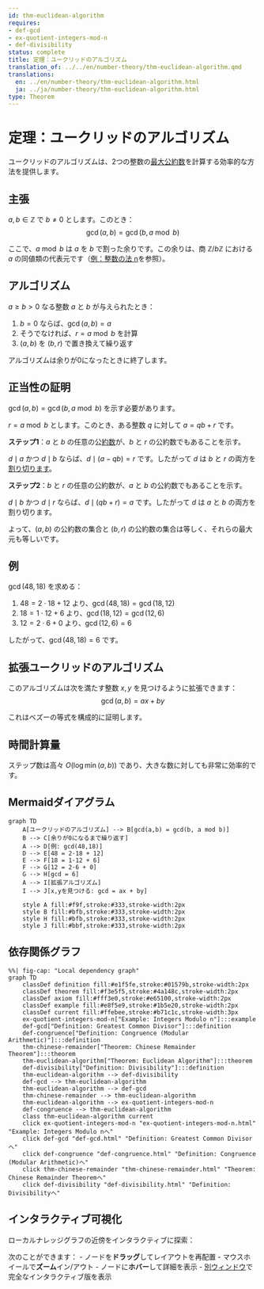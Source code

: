 ```yaml
---
id: thm-euclidean-algorithm
requires:
- def-gcd
- ex-quotient-integers-mod-n
- def-divisibility
status: complete
title: 定理：ユークリッドのアルゴリズム
translation_of: ../../en/number-theory/thm-euclidean-algorithm.qmd
translations:
  en: ../en/number-theory/thm-euclidean-algorithm.html
  ja: ../ja/number-theory/thm-euclidean-algorithm.html
type: Theorem
---
```


# 定理：ユークリッドのアルゴリズム {#thm-euclidean-algorithm}

ユークリッドのアルゴリズムは、2つの整数の[最大公約数](def-gcd.qmd)を計算する効率的な方法を提供します。

## 主張

$a, b \in \mathbb{Z}$ で $b \neq 0$ とします。このとき：
$$\gcd(a, b) = \gcd(b, a \bmod b)$$

ここで、$a \bmod b$ は $a$ を $b$ で割った余りです。この余りは、商 $\mathbb{Z}/b\mathbb{Z}$ における $a$ の同値類の代表元です（[例：整数の法 n](../algebra/ex-quotient-integers-mod-n.qmd)を参照）。

## アルゴリズム

$a \geq b > 0$ なる整数 $a$ と $b$ が与えられたとき：

1. $b = 0$ ならば、$\gcd(a, b) = a$
2. そうでなければ、$r = a \bmod b$ を計算
3. $(a, b)$ を $(b, r)$ で置き換えて繰り返す

アルゴリズムは余りが0になったときに終了します。

## 正当性の証明

$\gcd(a, b) = \gcd(b, a \bmod b)$ を示す必要があります。

$r = a \bmod b$ とします。このとき、ある整数 $q$ に対して $a = qb + r$ です。

**ステップ1**：$a$ と $b$ の任意の公[約数](def-divisibility.qmd)が、$b$ と $r$ の公約数でもあることを示す。

$d \mid a$ かつ $d \mid b$ ならば、$d \mid (a - qb) = r$ です。したがって $d$ は $b$ と $r$ の両方を[割り切ります](def-divisibility.qmd)。

**ステップ2**：$b$ と $r$ の任意の公約数が、$a$ と $b$ の公約数でもあることを示す。

$d \mid b$ かつ $d \mid r$ ならば、$d \mid (qb + r) = a$ です。したがって $d$ は $a$ と $b$ の両方を割り切ります。

よって、$(a, b)$ の公約数の集合と $(b, r)$ の公約数の集合は等しく、それらの最大元も等しいです。

## 例

$\gcd(48, 18)$ を求める：

1. $48 = 2 \cdot 18 + 12$ より、$\gcd(48, 18) = \gcd(18, 12)$
2. $18 = 1 \cdot 12 + 6$ より、$\gcd(18, 12) = \gcd(12, 6)$
3. $12 = 2 \cdot 6 + 0$ より、$\gcd(12, 6) = 6$

したがって、$\gcd(48, 18) = 6$ です。

## 拡張ユークリッドのアルゴリズム

このアルゴリズムは次を満たす整数 $x, y$ を見つけるように拡張できます：
$$\gcd(a, b) = ax + by$$

これはベズーの等式を構成的に証明します。

## 時間計算量

ステップ数は高々 $O(\log \min(a, b))$ であり、大きな数に対しても非常に効率的です。

## Mermaidダイアグラム

```mermaid
graph TD
    A[ユークリッドのアルゴリズム] --> B[gcd(a,b) = gcd(b, a mod b)]
    B --> C[余りが0になるまで繰り返す]
    A --> D[例: gcd(48,18)]
    D --> E[48 = 2·18 + 12]
    E --> F[18 = 1·12 + 6]
    F --> G[12 = 2·6 + 0]
    G --> H[gcd = 6]
    A --> I[拡張アルゴリズム]
    I --> J[x,yを見つける: gcd = ax + by]

    style A fill:#f9f,stroke:#333,stroke-width:2px
    style B fill:#bfb,stroke:#333,stroke-width:2px
    style H fill:#bfb,stroke:#333,stroke-width:2px
    style J fill:#bbf,stroke:#333,stroke-width:2px
```

## 依存関係グラフ

```mermaid
%%| fig-cap: "Local dependency graph"
graph TD
    classDef definition fill:#e1f5fe,stroke:#01579b,stroke-width:2px
    classDef theorem fill:#f3e5f5,stroke:#4a148c,stroke-width:2px
    classDef axiom fill:#fff3e0,stroke:#e65100,stroke-width:2px
    classDef example fill:#e8f5e9,stroke:#1b5e20,stroke-width:2px
    classDef current fill:#ffebee,stroke:#b71c1c,stroke-width:3px
    ex-quotient-integers-mod-n["Example: Integers Modulo n"]:::example
    def-gcd["Definition: Greatest Common Divisor"]:::definition
    def-congruence["Definition: Congruence (Modular Arithmetic)"]:::definition
    thm-chinese-remainder["Theorem: Chinese Remainder Theorem"]:::theorem
    thm-euclidean-algorithm["Theorem: Euclidean Algorithm"]:::theorem
    def-divisibility["Definition: Divisibility"]:::definition
    thm-euclidean-algorithm --> def-divisibility
    def-gcd --> thm-euclidean-algorithm
    thm-euclidean-algorithm --> def-gcd
    thm-chinese-remainder --> thm-euclidean-algorithm
    thm-euclidean-algorithm --> ex-quotient-integers-mod-n
    def-congruence --> thm-euclidean-algorithm
    class thm-euclidean-algorithm current
    click ex-quotient-integers-mod-n "ex-quotient-integers-mod-n.html" "Example: Integers Modulo nへ"
    click def-gcd "def-gcd.html" "Definition: Greatest Common Divisorへ"
    click def-congruence "def-congruence.html" "Definition: Congruence (Modular Arithmetic)へ"
    click thm-chinese-remainder "thm-chinese-remainder.html" "Theorem: Chinese Remainder Theoremへ"
    click def-divisibility "def-divisibility.html" "Definition: Divisibilityへ"
```

## インタラクティブ可視化

ローカルナレッジグラフの近傍をインタラクティブに探索：

::: {.graph-viz data-id="thm-euclidean-algorithm" data-width="700" data-height="500"}
:::

次のことができます：
- ノードを**ドラッグ**してレイアウトを再配置
- マウスホイールで**ズーム**イン/アウト
- ノードに**ホバー**して詳細を表示
- [別ウィンドウ](../../output/interactive/thm-euclidean-algorithm.html){target="_blank"}で完全なインタラクティブ版を表示

